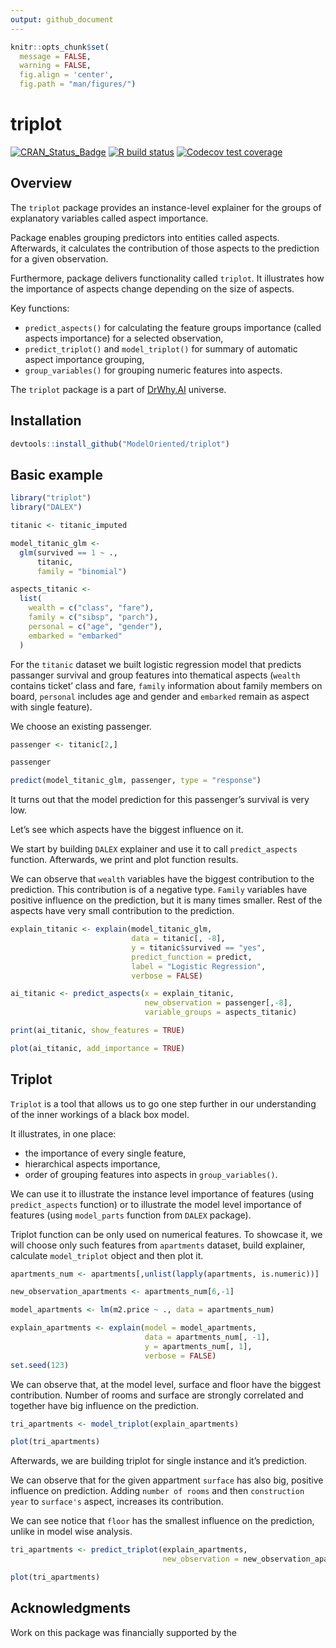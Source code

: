 ```yaml
---
output: github_document
---
```


```r
knitr::opts_chunk$set(
  message = FALSE, 
  warning = FALSE, 
  fig.align = 'center', 
  fig.path = "man/figures/")

```

# triplot 

<!-- badges: start -->
[![CRAN_Status_Badge](https://www.r-pkg.org/badges/version/triplot)](https://cran.r-project.org/package=triplot)
[![R build status](https://github.com/ModelOriented/triplot/workflows/R-CMD-check/badge.svg)](https://github.com/ModelOriented/triplot/actions?query=workflow%3AR-CMD-check)
[![Codecov test coverage](https://codecov.io/gh/ModelOriented/triplot/branch/master/graph/badge.svg)](https://codecov.io/gh/ModelOriented/triplot?branch=master)
<!-- badges: end -->


## Overview


The `triplot` package provides an instance-level explainer for the groups of explanatory variables called aspect importance. 

Package enables grouping predictors into entities called aspects. Afterwards, it calculates the contribution of those aspects to the prediction for a given observation.

Furthermore, package delivers functionality called `triplot`. It illustrates how the importance of aspects change depending on the size of aspects.

Key functions: 

* `predict_aspects()` for calculating the feature groups importance (called aspects importance) for a selected observation, 
* `predict_triplot()` and `model_triplot()` for summary of automatic aspect importance grouping,
* `group_variables()` for grouping numeric features into aspects.

The `triplot` package is a part of [DrWhy.AI](http://DrWhy.AI) universe. 

## Installation

```r
devtools::install_github("ModelOriented/triplot")
```


## Basic example

```r
library("triplot")
library("DALEX")

titanic <- titanic_imputed

model_titanic_glm <-
  glm(survived == 1 ~ .,
      titanic,
      family = "binomial")

aspects_titanic <-
  list(
    wealth = c("class", "fare"),
    family = c("sibsp", "parch"),
    personal = c("age", "gender"),
    embarked = "embarked"
  )

```

For the `titanic` dataset we built logistic regression model that predicts passanger survival and group features into thematical aspects (`wealth` contains ticket' class and fare, `family` information about family members on board, `personal` includes age and gender and `embarked` remain as aspect with single feature). 

We choose an existing passenger.

```r
passenger <- titanic[2,]

passenger

predict(model_titanic_glm, passenger, type = "response")
```

It turns out that the model prediction for this passenger's survival is very low. 

Let's see which aspects have the biggest influence on it.

We start by building `DALEX` explainer and use it to call `predict_aspects` function. Afterwards, we print and plot function results. 

We can observe that `wealth` variables have the biggest contribution to the prediction. This contribution is of a negative type. `Family` variables have positive influence on the prediction, but it is many times smaller. Rest of the aspects have very small contribution to the prediction.  

```r
explain_titanic <- explain(model_titanic_glm, 
                           data = titanic[, -8],
                           y = titanic$survived == "yes",
                           predict_function = predict,
                           label = "Logistic Regression",
                           verbose = FALSE)

ai_titanic <- predict_aspects(x = explain_titanic, 
                              new_observation = passenger[,-8],
                              variable_groups = aspects_titanic)

print(ai_titanic, show_features = TRUE)

plot(ai_titanic, add_importance = TRUE)
```

## Triplot

`Triplot` is a tool that allows us to go one step further in our understanding of the inner workings of a black box model. 

It illustrates, in one place: 

* the importance of every single feature,
* hierarchical aspects importance, 
* order of grouping features into aspects in `group_variables()`.

We can use it to illustrate the instance level importance of features (using `predict_aspects` function) or to illustrate the model level importance of features (using `model_parts` function from `DALEX` package).

Triplot function can be only used on numerical features. To showcase it, we will choose only such features from `apartments` dataset, build explainer, calculate `model_triplot` object and then plot it.


```r

apartments_num <- apartments[,unlist(lapply(apartments, is.numeric))]

new_observation_apartments <- apartments_num[6,-1]

model_apartments <- lm(m2.price ~ ., data = apartments_num)

explain_apartments <- explain(model = model_apartments, 
                              data = apartments_num[, -1],
                              y = apartments_num[, 1],
                              verbose = FALSE)
set.seed(123)
```

We can observe that, at the model level, surface and floor have the biggest contribution. Number of rooms and surface are strongly correlated and together have big influence on the prediction. 

```r
tri_apartments <- model_triplot(explain_apartments)

plot(tri_apartments)
```

Afterwards, we are building triplot for single instance and it's prediction.

We can observe that for the given appartment `surface` has also big, positive influence on prediction. Adding `number of rooms` and then `construction year` to `surface's` aspect, increases its contribution.

We can see notice that `floor` has the smallest influence on the prediction, unlike in model wise analysis.

```r
tri_apartments <- predict_triplot(explain_apartments, 
                                  new_observation = new_observation_apartments)

plot(tri_apartments)
```


## Acknowledgments

Work on this package was financially supported by the 
